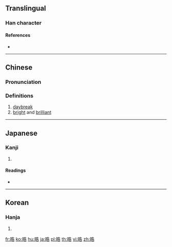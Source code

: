 ==Translingual==

===Han character===
{{Han char|rn=72|rad=日|as=07|sn=11|four=|canj=AHGR|ids=⿰日告}}

====References====
* {{Han ref|kx=0496.110|dkj=13961|dj=0862.150|hdz=21513.010|uh=6667|ud=26215}}

----

==Chinese==
{{zh-forms}}

===Pronunciation===
{{zh-pron
|m=hào
|c=hou6
|mc=y
|oc=y
|ma=
|cat=n,a
}}

===Definitions===
# [[daybreak]]
# [[bright]] and [[brilliant]]

----

==Japanese==

===Kanji===
{{ja-kanji|grade=|rs=日07}}

# {{defn|lang=ja|sort=日07}}

====Readings====
* {{ja-readings|on=[[こう]] (kō), [[ごう]] (gō)|kun=[[ひかる]] (hikaru), [[あきらか]] (akiraka)}}

----

==Korean==

===Hanja===
{{ko-hanja|hangeul=호|eumhun=|rv=ho|mr=ho|y=ho}}

# {{defn|lang=ko|sort=日07}}

[[fr:晧]]
[[ko:晧]]
[[hu:晧]]
[[ja:晧]]
[[pl:晧]]
[[th:晧]]
[[vi:晧]]
[[zh:晧]]